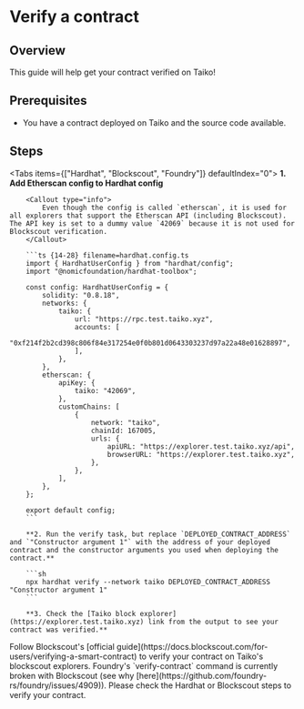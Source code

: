 
# Verify a contract

## Overview

This guide will help get your contract verified on Taiko!

## Prerequisites

- You have a contract deployed on Taiko and the source code available.

## Steps

<Tabs items={["Hardhat", "Blockscout", "Foundry"]} defaultIndex="0">
  <Tab>
        **1. Add Etherscan config to Hardhat config**

        <Callout type="info">
            Even though the config is called `etherscan`, it is used for all explorers that support the Etherscan API (including Blockscout). The API key is set to a dummy value `42069` because it is not used for Blockscout verification.
        </Callout>

        ```ts {14-28} filename=hardhat.config.ts
        import { HardhatUserConfig } from "hardhat/config";
        import "@nomicfoundation/hardhat-toolbox";

        const config: HardhatUserConfig = {
            solidity: "0.8.18",
            networks: {
                taiko: {
                    url: "https://rpc.test.taiko.xyz",
                    accounts: [
                        "0xf214f2b2cd398c806f84e317254e0f0b801d0643303237d97a22a48e01628897",
                    ],
                },
            },
            etherscan: {
                apiKey: {
                    taiko: "42069",
                },
                customChains: [
                    {
                        network: "taiko",
                        chainId: 167005,
                        urls: {
                            apiURL: "https://explorer.test.taiko.xyz/api",
                            browserURL: "https://explorer.test.taiko.xyz",
                        },
                    },
                ],
            },
        };

        export default config;
        ```

        **2. Run the verify task, but replace `DEPLOYED_CONTRACT_ADDRESS` and `"Constructor argument 1"` with the address of your deployed contract and the constructor arguments you used when deploying the contract.**

        ```sh
        npx hardhat verify --network taiko DEPLOYED_CONTRACT_ADDRESS "Constructor argument 1"
        ```

        **3. Check the [Taiko block explorer](https://explorer.test.taiko.xyz) link from the output to see your contract was verified.**
  </Tab>
  <Tab>
    Follow Blockscout's [official guide](https://docs.blockscout.com/for-users/verifying-a-smart-contract) to verify your contract on Taiko's blockscout explorers.
  </Tab>
  <Tab>
    <Callout type="warning">
    Foundry's `verify-contract` command is currently broken with Blockscout (see why [here](https://github.com/foundry-rs/foundry/issues/4909)). Please check the Hardhat or Blockscout steps to verify your contract.
    </Callout>
  </Tab>
</Tabs>
